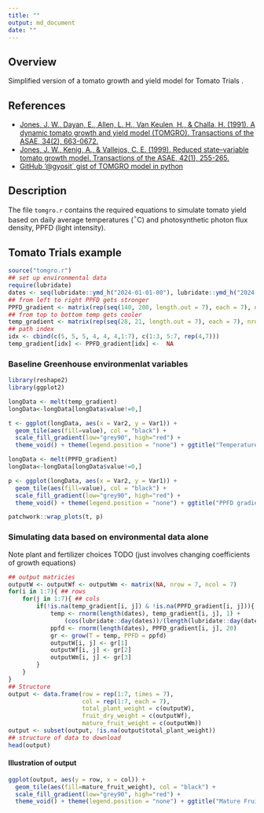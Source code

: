 ```yaml
---
title: ""
output: md_document
date: ""
---
```


## Overview

Simplified version of a tomato growth and yield model for Tomato Trials <link to come>.

## References

 + [Jones, J. W., Dayan, E., Allen, L. H., Van Keulen, H., & Challa, H. (1991). A dynamic tomato growth and yield model (TOMGRO). Transactions of the ASAE, 34(2), 663-0672.](https://www.researchgate.net/profile/Leon-Allen-3/publication/40142875_A_dynamic_tomato_growth_and_yield_model_TOMGRO/links/58911ee9a6fdcc1b41453859/A-dynamic-tomato-growth-and-yield-model-TOMGRO.pdf)
 + [Jones, J. W., Kenig, A., & Vallejos, C. E. (1999). Reduced state–variable tomato growth model. Transactions of the ASAE, 42(1), 255-265.](https://www.researchgate.net/profile/James-Jones-30/publication/274529819_Reduced_state-variable_tomato_growth_model/links/5f3ed116a6fdcccc43db9fb2/Reduced-state-variable-tomato-growth-model.pdf)
 + [GitHub '@gyosit` gist of TOMGRO model in python](https://gist.github.com/gyosit/abeab4e595d7ddcd65b55c1270d240c8)
 

## Description

The file `tomgro.r` contains the required equations to simulate tomato yield based on daily average temperatures ($^\circ$C) and photosynthetic photon flux density, PPFD (light intensity).

## Tomato Trials example

```r
source("tomgro.r")
## set up environmental data
require(lubridate)
dates <- seq(lubridate::ymd_h("2024-01-01-00"), lubridate::ymd_h("2024-06-30-23"), by = "days")
## from left to right PPFD gets stronger
PPFD_gradient <- matrix(rep(seq(140, 200, length.out = 7), each = 7), nrow = 7)
## from top to bottom temp gets cooler
temp_gradient <- matrix(rep(seq(28, 21, length.out = 7), each = 7), nrow = 7, byrow = TRUE)
## path index
idx <- cbind(c(5, 5, 5, 4, 4, 4,1:7), c(1:3, 5:7, rep(4,7)))
temp_gradient[idx] <- PPFD_gradient[idx] <-  NA
```

### Baseline Greenhouse environmenlat variables

```r
library(reshape2)
library(ggplot2)

longData <- melt(temp_gradient)
longData<-longData[longData$value!=0,]

t <- ggplot(longData, aes(x = Var2, y = Var1)) + 
  geom_tile(aes(fill=value), col = "black") + 
  scale_fill_gradient(low="grey90", high="red") +
  theme_void() + theme(legend.position = "none") + ggtitle("Temperature gradient")

longData <- melt(PPFD_gradient)
longData<-longData[longData$value!=0,]

p <- ggplot(longData, aes(x = Var2, y = Var1)) + 
  geom_tile(aes(fill=value), col = "black") + 
  scale_fill_gradient(low="grey90", high="red") +
  theme_void() + theme(legend.position = "none") + ggtitle("PPFD gradient")

patchwork::wrap_plots(t, p)
```


### Simulating data based on environmental data alone

Note plant and fertilizer choices TODO (just involves changing coefficients of growth equations)

```r
## output matricies
outputW <- outputWf <- outputWm <- matrix(NA, nrow = 7, ncol = 7)
for(i in 1:7){ ## rows
    for(j in 1:7){ ## cols
        if(!is.na(temp_gradient[i, j]) & !is.na(PPFD_gradient[i, j])){
            temp <- rnorm(length(dates), temp_gradient[i, j], 1) +
                (cos(lubridate::day(dates))/(length(lubridate::day(dates))/5))
            ppfd <- rnorm(length(dates), PPFD_gradient[i, j], 20)
            gr <- grow(T = temp, PPFD = ppfd)
            outputW[i, j] <- gr[1]
            outputWf[i, j] <- gr[2]
            outputWm[i, j] <- gr[3]
        }
    }
}
## Structure 
output <- data.frame(row = rep(1:7, times = 7),
                     col = rep(1:7, each = 7),
                     total_plant_weight = c(outputW),
                     fruit_dry_weight = c(outputWf),
                     mature_fruit_weight = c(outputWm))
output <- subset(output, !is.na(output$total_plant_weight))
## structure of data to download
head(output)
```

#### Illustration of output

```r
ggplot(output, aes(y = row, x = col)) + 
  geom_tile(aes(fill=mature_fruit_weight), col = "black") + 
  scale_fill_gradient(low="grey90", high="red") +
  theme_void() + theme(legend.position = "none") + ggtitle("Mature Fruit Dry Weight")


```